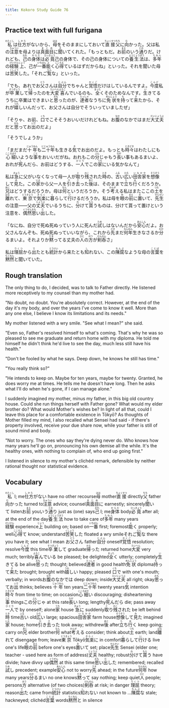 ```yaml
---
title: Kokoro Study Guide 76
---
```


## Practice text with full furigana

<p>
<ruby><rb>私</rb><rt>わたくし</rt></ruby>は<ruby><rb>仕方</rb><rt>しかた</rt></ruby>がないから、<ruby><rb>母</rb><rt>はは</rt></ruby>をそのままにしておいて<ruby><rb>直接</rb><rt>ちょくせつ</rt></ruby><ruby><rb>父</rb><rt>ちち</rt></ruby>に<ruby><rb>向</rb><rt>む</rt></ruby>かった。父は私の<ruby><rb>注意</rb><rt>ちゅうい</rt></ruby>を母よりは<ruby><rb>真面目</rb><rt>まじめ</rt></ruby>に<ruby><rb>聞</rb><rt>き</rt></ruby>いてくれた。「もっともだ。お<ruby><rb>前</rb><rt>まえ</rt></ruby>のいう<ruby><rb>通</rb><rt>とお</rt></ruby>りだ。けれども、<ruby><rb>己</rb><rt>おれ</rt></ruby>の<ruby><rb>身体</rb><rt>からだ</rt></ruby>は<ruby><rb>必竟</rb><rt>ひっきょう</rt></ruby>己の身体で、その己の身体についての<ruby><rb>養生法</rb><rt>ようじょうほう</rt></ruby>は、<ruby><rb>多年</rb><rt>たねん</rt></ruby>の<ruby><rb>経験</rb><rt>けいけん</rt></ruby><ruby><rb>上</rb><rt>じょう</rt></ruby>、己が<ruby><rb>一番</rb><rt>いちばん</rt></ruby><ruby><rb>能</rb><rt>よ</rt></ruby>く<ruby><rb>心得</rb><rt>こころえ</rt></ruby>ているはずだからね」といった。それを聞いた母は<ruby><rb>苦笑</rb><rt>くしょう</rt></ruby>した。「それご<ruby><rb>覧</rb><rt>らん</rt></ruby>な」といった。
</p>

<p>
「でも、あれでお<ruby><rb>父</rb><rt>とう</rt></ruby>さんは<ruby><rb>自分</rb><rt>じぶん</rt></ruby>でちゃんと<ruby><rb>覚悟</rb><rt>かくご</rt></ruby>だけはしているんですよ。<ruby><rb>今度</rb><rt>こんど</rt></ruby>私が<ruby><rb>卒業</rb><rt>そつぎょう</rt></ruby>して<ruby><rb>帰</rb><rt>かえ</rt></ruby>ったのを<ruby><rb>大変</rb><rt>たいへん</rt></ruby><ruby><rb>喜</rb><rt>よろこ</rt></ruby>んでいるのも、<ruby><rb>全</rb><rt>まった</rt></ruby>くそのためなんです。<ruby><rb>生</rb><rt>い</rt></ruby>きてるうちに卒業はできまいと<ruby><rb>思</rb><rt>おも</rt></ruby>ったのが、<ruby><rb>達者</rb><rt>たっしゃ</rt></ruby>なうちに<ruby><rb>免状</rb><rt>めんじょう</rt></ruby>を<ruby><rb>持</rb><rt>も</rt></ruby>って<ruby><rb>来</rb><rt>き</rt></ruby>たから、それが<ruby><rb>嬉</rb><rt>うれ</rt></ruby>しいんだって、お父さんは自分でそういっていましたぜ」
</p>

<p>
「そりゃ、お前、<ruby><rb>口</rb><rt>くち</rt></ruby>でこそそうおいいだけれどもね。お<ruby><rb>腹</rb><rt>なか</rt></ruby>のなかではまだ<ruby><rb>大丈夫</rb><rt>だいじょうぶ</rt></ruby>だと<ruby><rb>思</rb><rt>おも</rt></ruby>ってお<ruby><rb>出</rb><rt>いで</rt></ruby>のだよ」
</p>

「そうでしょうか」

<p>
「まだまだ<ruby><rb>十年</rb><rt>じゅうねん</rt></ruby>も<ruby><rb>二十年</rb><rt>にじゅうねん</rt></ruby>も生きる<ruby><rb>気</rb><rt>き</rt></ruby>でお出のだよ。もっとも<ruby><rb>時々</rb><rt>ときどき</rt></ruby>はわたしにも<ruby><rb>心細</rb><rt>こころぼそ</rt></ruby>いような<ruby><rb>事</rb><rt>こと</rt></ruby>をおいいだがね。おれもこの<ruby><rb>分</rb><rt>ぶん</rt></ruby>じゃもう<ruby><rb>長</rb><rt>なが</rt></ruby>い事もあるまいよ、おれが<ruby><rb>死</rb><rt>し</rt></ruby>んだら、お前はどうする、<ruby><rb>一人</rb><rt>ひとり</rt></ruby>でこの<ruby><rb>家</rb><rt>うち</rt></ruby>にいる気かなんて」
</p>

<p>
私は<ruby><rb>急</rb><rt>きゅう</rt></ruby>に父がいなくなって母一人が<ruby><rb>取</rb><rt>と</rt></ruby>り<ruby><rb>残</rb><rt>のこ</rt></ruby>された<ruby><rb>時</rb><rt>とき</rt></ruby>の、<ruby><rb>古</rb><rt>ふる</rt></ruby>い<ruby><rb>広</rb><rt>ひろ</rt></ruby>い<ruby><rb>田舎家</rb><rt>いなかや</rt></ruby>を<ruby><rb>想像</rb><rt>そうぞう</rt></ruby>して<ruby><rb>見</rb><rt>み</rt></ruby>た。この<ruby><rb>家</rb><rt>いえ</rt></ruby>から父一人を<ruby><rb>引</rb><rt>ひ</rt></ruby>き<ruby><rb>去</rb><rt>さ</rt></ruby>った<ruby><rb>後</rb><rt>あと</rt></ruby>は、そのままで<ruby><rb>立</rb><rt>た</rt></ruby>ち<ruby><rb>行</rb><rt>ゆ</rt></ruby>くだろうか。<ruby><rb>兄</rb><rt>あに</rt></ruby>はどうするだろうか。母は<ruby><rb>何</rb><rt>なん</rt></ruby>というだろうか。そう<ruby><rb>考</rb><rt>かんが</rt></ruby>える私はまたここの<ruby><rb>土</rb><rt>つち</rt></ruby>を<ruby><rb>離</rb><rt>はな</rt></ruby>れて、<ruby><rb>東京</rb><rt>とうきょう</rt></ruby>で<ruby><rb>気楽</rb><rt>きらく</rt></ruby>に<ruby><rb>暮</rb><rt>く</rt></ruby>らして<ruby><rb>行</rb><rt>い</rt></ruby>けるだろうか。私は母を<ruby><rb>眼</rb><rt>め</rt></ruby>の<ruby><rb>前</rb><rt>まえ</rt></ruby>に<ruby><rb>置</rb><rt>お</rt></ruby>いて、<ruby><rb>先生</rb><rt>せんせい</rt></ruby>の注意――父の<ruby><rb>丈夫</rb><rt>じょうぶ</rt></ruby>でいるうちに、<ruby><rb>分</rb><rt>わ</rt></ruby>けて<ruby><rb>貰</rb><rt>もら</rt></ruby>うものは、分けて貰って置けという注意を、<ruby><rb>偶然</rb><rt>ぐうぜん</rt></ruby><ruby><rb>思</rb><rt>おも</rt></ruby>い<ruby><rb>出</rb><rt>だ</rt></ruby>した。
</p>

<p>
「なにね、自分で死ぬ死ぬっていう人に死んだ<ruby><rb>試</rb><rt>ため</rt></ruby>しはないんだから<ruby><rb>安心</rb><rt>あんしん</rt></ruby>だよ。お父さんなんぞも、死ぬ死ぬっていいながら、これから<ruby><rb>先</rb><rt>さき</rt></ruby>まだ<ruby><rb>何年</rb><rt>なんねん</rt></ruby>生きなさるか<ruby><rb>分</rb><rt>わか</rt></ruby>るまいよ。それよりか<ruby><rb>黙</rb><rt>だま</rt></ruby>ってる丈夫の<ruby><rb>人</rb><rt>ひと</rt></ruby>の<ruby><rb>方</rb><rt>ほう</rt></ruby>が<ruby><rb>剣呑</rb><rt>けんのん</rt></ruby>さ」
</p>

<p>
私は<ruby><rb>理屈</rb><rt>りくつ</rt></ruby>から<ruby><rb>出</rb><rt>で</rt></ruby>たとも<ruby><rb>統計</rb><rt>とうけい</rt></ruby>から来たとも<ruby><rb>知</rb><rt>し</rt></ruby>れない、この<ruby><rb>陳腐</rb><rt>ちんぷ</rt></ruby>なような母の<ruby><rb>言葉</rb><rt>ことば</rt></ruby>を<ruby><rb>黙然</rb><rt>もくねん</rt></ruby>と聞いていた。
</p>


## Rough translation

The only thing to do, I decided, was to talk to Father directly. He listened more receptively to my counsel than my mother had.

"No doubt, no doubt. You're absolutely correct. However, at the end of the day it's my body, and over the years I've come to know it well. More than any one else, I believe I know its limitations and its needs."

My mother listened with a wry smile. "See what I mean?" she said.

"Even so, Father's resolved himself to what's coming. That's why he was so pleased to see me graduate and return home with my diploma. He told me himself he didn't think he'd live to see the day, much less still have his health."

"Don't be fooled by what he says. Deep down, he knows he still has time."

"You really think so?"

"He intends to keep on. Maybe for ten years, maybe for twenty. Granted, he does worry me at times. He tells me he doesn't have long. Then he asks what I'll do when he's gone, if I can manage alone."

I suddenly imagined my mother, minus my father, in this big old country house. Could she run things herself with Father gone? What would my elder brother do? What would Mother's wishes be? In light of all that, could I leave this place for a comfortable existence in Tōkyō? As thoughts of Mother filled my mind, I also recalled what Sensei had said - if there's property involved, receive your due share now, while your father is still of sound mind and body.

"Not to worry. The ones who say they're dying never do. Who knows how many years he'll go on, pronouncing his own demise all the while. It's the healthy ones, with nothing to complain of, who end up going first."

I listened in silence to my mother's clichéd remark, defensible by neither rational thought nor statistical evidence.


## Vocabulary

<p>
<span class="vocabstudy"><ruby><rb>私</rb><rt>わたくし</rt></ruby>&nbsp;I; me</span><span class="vocabstudy"><ruby><rb>仕方</rb><rt>しかた</rt></ruby>がない&nbsp;have no other recourse</span><span class="vocabstudy"><ruby><rb>母</rb><rt>はは</rt></ruby>&nbsp;mother</span><span class="vocabstudy"><ruby><rb>直接</rb><rt>ちょくせつ</rt></ruby>&nbsp;directly</span><span class="vocabstudy"><ruby><rb>父</rb><rt>ちち</rt></ruby>&nbsp;father</span><span class="vocabstudy"><ruby><rb>向</rb><rt>む</rt></ruby>かった&nbsp;turned to</span><span class="vocabstudy"><ruby><rb>注意</rb><rt>ちゅうい</rt></ruby>&nbsp;advice; counsel</span><span class="vocabstudy"><ruby><rb>真面目</rb><rt>まじめ</rt></ruby>に&nbsp;earnestly; sincerely</span><span class="vocabstudy"><ruby><rb>聞</rb><rt>き</rt></ruby>いて&nbsp;listen</span><span class="vocabstudy">お<ruby><rb>前</rb><rt>まえ</rt></ruby>&nbsp;you</span><span class="vocabstudy">いう<ruby><rb>通</rb><rt>とお</rt></ruby>り&nbsp;just as (one) says</span><span class="vocabstudy"><ruby><rb>己</rb><rt>おれ</rt></ruby>&nbsp;I; me</span><span class="vocabstudy"><ruby><rb>身体</rb><rt>からだ</rt></ruby>&nbsp;body</span><span class="vocabstudy"><ruby><rb>必竟</rb><rt>ひっきょう</rt></ruby>&nbsp;after all; at the end of the day</span><span class="vocabstudy"><ruby><rb>養生法</rb><rt>ようじょうほう</rt></ruby>&nbsp;how to take care of</span><span class="vocabstudy"><ruby><rb>多年</rb><rt>たねん</rt></ruby>&nbsp;many years</span><span class="vocabstudy"><ruby><rb>経験</rb><rt>けいけん</rt></ruby>&nbsp;experience</span><span class="vocabstudy"><ruby><rb>上</rb><rt>じょう</rt></ruby>&nbsp;building on; based on</span><span class="vocabstudy"><ruby><rb>一番</rb><rt>いちばん</rt></ruby>&nbsp;first; foremost</span><span class="vocabstudy"><ruby><rb>能</rb><rt>よ</rt></ruby>く&nbsp;properly; well</span><span class="vocabstudy"><ruby><rb>心得</rb><rt>こころえ</rt></ruby>て&nbsp;know; understand</span><span class="vocabstudy"><ruby><rb>苦笑</rb><rt>くしょう</rt></ruby>した&nbsp;floated a wry smile</span><span class="vocabstudy">それご<ruby><rb>覧</rb><rt>らん</rt></ruby>な&nbsp;there you have it; see what I mean</span>
<span class="vocabstudy">お<ruby><rb>父</rb><rt>とう</rt></ruby>さん&nbsp;father</span><span class="vocabstudy"><ruby><rb>自分</rb><rt>じぶん</rt></ruby>&nbsp;oneself</span><span class="vocabstudy"><ruby><rb>覚悟</rb><rt>かくご</rt></ruby>&nbsp;resolution; resolve</span><span class="vocabstudy"><ruby><rb>今度</rb><rt>こんど</rt></ruby>&nbsp;this time</span><span class="vocabstudy"><ruby><rb>卒業</rb><rt>そつぎょう</rt></ruby>して&nbsp;graduate</span><span class="vocabstudy"><ruby><rb>帰</rb><rt>かえ</rt></ruby>った&nbsp;returned home</span><span class="vocabstudy"><ruby><rb>大変</rb><rt>たいへん</rt></ruby>&nbsp;very much; terribly</span><span class="vocabstudy"><ruby><rb>喜</rb><rt>よろこ</rt></ruby>んでいる&nbsp;be pleased; be delighted</span><span class="vocabstudy"><ruby><rb>全</rb><rt>まった</rt></ruby>く&nbsp;utterly; completely</span><span class="vocabstudy"><ruby><rb>生</rb><rt>い</rt></ruby>きてる&nbsp;be alive</span><span class="vocabstudy"><ruby><rb>思</rb><rt>おも</rt></ruby>った&nbsp;thought; believed</span><span class="vocabstudy"><ruby><rb>達者</rb><rt>たっしゃ</rt></ruby>&nbsp;in good health</span><span class="vocabstudy"><ruby><rb>免状</rb><rt>めんじょう</rt></ruby>&nbsp;diploma</span><span class="vocabstudy"><ruby><rb>持</rb><rt>も</rt></ruby>って<ruby><rb>来</rb><rt>き</rt></ruby>た&nbsp;brought; brought with</span><span class="vocabstudy"><ruby><rb>嬉</rb><rt>うれ</rt></ruby>しい&nbsp;happy; pleased</span>
<span class="vocabstudy"><ruby><rb>口</rb><rt>くち</rt></ruby>で&nbsp;with one's mouth; verbally; in words</span><span class="vocabstudy">お<ruby><rb>腹</rb><rt>なか</rt></ruby>のなかでは&nbsp;deep down; inside</span><span class="vocabstudy"><ruby><rb>大丈夫</rb><rt>だいじょうぶ</rt></ruby>&nbsp;all right; okay</span><span class="vocabstudy"><ruby><rb>思</rb><rt>おも</rt></ruby>ってお<ruby><rb>出</rb><rt>いで</rt></ruby>&nbsp;thinks; believes</span>
<span class="vocabstudy"><ruby><rb>十年</rb><rt>じゅうねん</rt></ruby>&nbsp;ten years</span><span class="vocabstudy"><ruby><rb>二十年</rb><rt>にじゅうねん</rt></ruby>&nbsp;twenty years</span><span class="vocabstudy"><ruby><rb>気</rb><rt>き</rt></ruby>&nbsp;intention</span><span class="vocabstudy"><ruby><rb>時々</rb><rt>ときどき</rt></ruby>&nbsp;from time to time; on occasion</span><span class="vocabstudy"><ruby><rb>心細</rb><rt>こころぼそ</rt></ruby>い&nbsp;discouraging; disheartening</span><span class="vocabstudy"><ruby><rb>事</rb><rt>こと</rt></ruby>&nbsp;things</span><span class="vocabstudy">この<ruby><rb>分</rb><rt>ぶん</rt></ruby>じゃ&nbsp;at this rate</span><span class="vocabstudy"><ruby><rb>長</rb><rt>なが</rt></ruby>い&nbsp;long; lengthy</span><span class="vocabstudy"><ruby><rb>死</rb><rt>し</rt></ruby>んだら&nbsp;die; pass away</span><span class="vocabstudy"><ruby><rb>一人</rb><rt>ひとり</rt></ruby>で&nbsp;by oneself; alone</span><span class="vocabstudy"><ruby><rb>家</rb><rt>うち</rt></ruby>&nbsp;house</span>
<span class="vocabstudy"><ruby><rb>急</rb><rt>きゅう</rt></ruby>に&nbsp;suddenly</span><span class="vocabstudy"><ruby><rb>取</rb><rt>と</rt></ruby>り<ruby><rb>残</rb><rt>のこ</rt></ruby>された&nbsp;be left behind</span><span class="vocabstudy"><ruby><rb>時</rb><rt>とき</rt></ruby>&nbsp;time</span><span class="vocabstudy"><ruby><rb>古</rb><rt>ふる</rt></ruby>い&nbsp;old</span><span class="vocabstudy"><ruby><rb>広</rb><rt>ひろ</rt></ruby>い&nbsp;large; spacious</span><span class="vocabstudy"><ruby><rb>田舎家</rb><rt>いなかや</rt></ruby>&nbsp;farm house</span><span class="vocabstudy"><ruby><rb>想像</rb><rt>そうぞう</rt></ruby>して<ruby><rb>見</rb><rt>み</rt></ruby>た&nbsp;imagined</span><span class="vocabstudy"><ruby><rb>家</rb><rt>いえ</rt></ruby>&nbsp;house; home</span><span class="vocabstudy"><ruby><rb>引</rb><rt>ひ</rt></ruby>き<ruby><rb>去</rb><rt>さ</rt></ruby>った&nbsp;took away; withdrew</span><span class="vocabstudy"><ruby><rb>後</rb><rt>あと</rt></ruby>&nbsp;after</span><span class="vocabstudy"><ruby><rb>立</rb><rt>た</rt></ruby>ち<ruby><rb>行</rb><rt>ゆ</rt></ruby>く&nbsp;keep going; carry on</span><span class="vocabstudy"><ruby><rb>兄</rb><rt>あに</rt></ruby>&nbsp;elder brother</span><span class="vocabstudy"><ruby><rb>何</rb><rt>なん</rt></ruby>&nbsp;what</span><span class="vocabstudy"><ruby><rb>考</rb><rt>かんが</rt></ruby>える&nbsp;consider; think about</span><span class="vocabstudy"><ruby><rb>土</rb><rt>つち</rt></ruby>&nbsp;earth; land</span><span class="vocabstudy"><ruby><rb>離</rb><rt>はな</rt></ruby>れて&nbsp;disengage from; leave</span><span class="vocabstudy"><ruby><rb>東京</rb><rt>とうきょう</rt></ruby>&nbsp;Tōkyō</span><span class="vocabstudy"><ruby><rb>気楽</rb><rt>きらく</rt></ruby>に&nbsp;in comfort</span><span class="vocabstudy"><ruby><rb>暮</rb><rt>く</rt></ruby>らして<ruby><rb>行</rb><rt>い</rt></ruby>ける&nbsp;live one's life</span><span class="vocabstudy"><ruby><rb>眼</rb><rt>め</rt></ruby>の<ruby><rb>前</rb><rt>まえ</rt></ruby>&nbsp;before one's eyes</span><span class="vocabstudy"><ruby><rb>置</rb><rt>お</rt></ruby>いて&nbsp;set; place</span><span class="vocabstudy"><ruby><rb>先生</rb><rt>せんせい</rt></ruby>&nbsp;Sensei (elder one; teacher - used here as form of address)</span><span class="vocabstudy"><ruby><rb>丈夫</rb><rt>じょうぶ</rt></ruby>&nbsp;healthy; robust</span><span class="vocabstudy"><ruby><rb>分</rb><rt>わ</rt></ruby>けて<ruby><rb>貰</rb><rt>もら</rt></ruby>う&nbsp;have divide; have divvy up</span><span class="vocabstudy"><ruby><rb>偶然</rb><rt>ぐうぜん</rt></ruby>&nbsp;at this same time</span><span class="vocabstudy"><ruby><rb>思</rb><rt>おも</rt></ruby>い<ruby><rb>出</rb><rt>だ</rt></ruby>した&nbsp;remembered; recalled</span>
<span class="vocabstudy"><ruby><rb>試</rb><rt>ため</rt></ruby>し&nbsp;precedent; example</span><span class="vocabstudy"><ruby><rb>安心</rb><rt>あんしん</rt></ruby>&nbsp;not to worry</span><span class="vocabstudy"><ruby><rb>先</rb><rt>さき</rt></ruby>&nbsp;ahead; in the future</span><span class="vocabstudy"><ruby><rb>何年</rb><rt>なんねん</rt></ruby>&nbsp;how many years</span><span class="vocabstudy"><ruby><rb>分</rb><rt>わか</rt></ruby>るまい&nbsp;no one knows</span><span class="vocabstudy"><ruby><rb>黙</rb><rt>だま</rt></ruby>って&nbsp;say nothing; keep quiet</span><span class="vocabstudy"><ruby><rb>人</rb><rt>ひと</rt></ruby>&nbsp;people; persons</span><span class="vocabstudy"><ruby><rb>方</rb><rt>ほう</rt></ruby>&nbsp;alternative (of two choices)</span><span class="vocabstudy"><ruby><rb>剣呑</rb><rt>けんのん</rt></ruby>&nbsp;at risk; in danger</span>
<span class="vocabstudy"><ruby><rb>理屈</rb><rt>りくつ</rt></ruby>&nbsp;theory; reason</span><span class="vocabstudy"><ruby><rb>出</rb><rt>で</rt></ruby>た&nbsp;came from</span><span class="vocabstudy"><ruby><rb>統計</rb><rt>とうけい</rt></ruby>&nbsp;statistics</span><span class="vocabstudy"><ruby><rb>知</rb><rt>し</rt></ruby>れない&nbsp;not known to ...</span><span class="vocabstudy"><ruby><rb>陳腐</rb><rt>ちんぷ</rt></ruby>な&nbsp;stale; hackneyed; clichéd</span><span class="vocabstudy"><ruby><rb>言葉</rb><rt>ことば</rt></ruby>&nbsp;words</span><span class="vocabstudy"><ruby><rb>黙然</rb><rt>もくねん</rt></ruby>と&nbsp;in silence</span>
</p>
